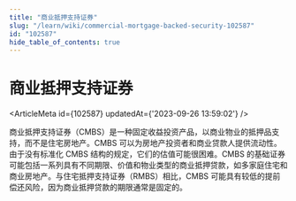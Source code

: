 ```yaml
---
title: "商业抵押支持证券"
slug: "/learn/wiki/commercial-mortgage-backed-security-102587"
id: "102587"
hide_table_of_contents: true
---
```



# 商业抵押支持证券

<ArticleMeta id={102587} updatedAt={'2023-09-26 13:59:02'} />
<div className='border-solid border-b border-t-0 my-4 border-[var(--ifm-color-gray-300)]' />

商业抵押支持证券（CMBS）是一种固定收益投资产品，以商业物业的抵押品支持，而不是住宅房地产。CMBS 可以为房地产投资者和商业贷款人提供流动性。由于没有标准化 CMBS 结构的规定，它们的估值可能很困难。CMBS 的基础证券可能包括一系列具有不同期限、价值和物业类型的商业抵押贷款，如多家庭住宅和商业房地产。与住宅抵押支持证券（RMBS）相比，CMBS 可能具有较低的提前偿还风险，因为商业抵押贷款的期限通常是固定的。
